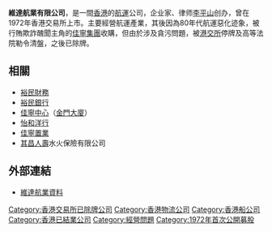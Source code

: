 '''維達航業有限公司'''，是一間[[香港|香港]]的[[航運|航運]]公司，企业家、律师[[李平山|李平山]]创办，曾在1972年香港交易所上市。主要經營航運產業，其後因為80年代航運惡化迹象，被行賄欺詐醜聞主角的[[佳寧集團|佳寧集團]]收購，但由於涉及貪污問題，被[[港交所|港交所]]停牌及高等法院勒令清盤，之後已除牌。

==相關==
* [[裕民財務|裕民財務]]
* [[裕民銀行|裕民銀行]]
* [[美國銀行中心_(香港)|佳寧中心]]（[[美國銀行中心_(香港)|金門大廈]]）
* [[怡和洋行|怡和洋行]]
* [[佳寧置業|佳寧置業]]
* [[其昌人壽|其昌人壽]]水火保險有限公司


==外部連結==
*[http://webb-site.com/dbpub/orgdata.asp?hide=&p=6976 維達航業資料] {{Wayback|url=http://webb-site.com/dbpub/orgdata.asp?hide=&p=6976 |date=20191205205115 }}


[[Category:香港交易所已除牌公司|Category:香港交易所已除牌公司]]
[[Category:香港物流公司|Category:香港物流公司]]
[[Category:香港船公司|Category:香港船公司]]
[[Category:香港已結業公司|Category:香港已結業公司]]
[[Category:經營問題|Category:經營問題]]
[[Category:1972年首次公開募股|Category:1972年首次公開募股]]